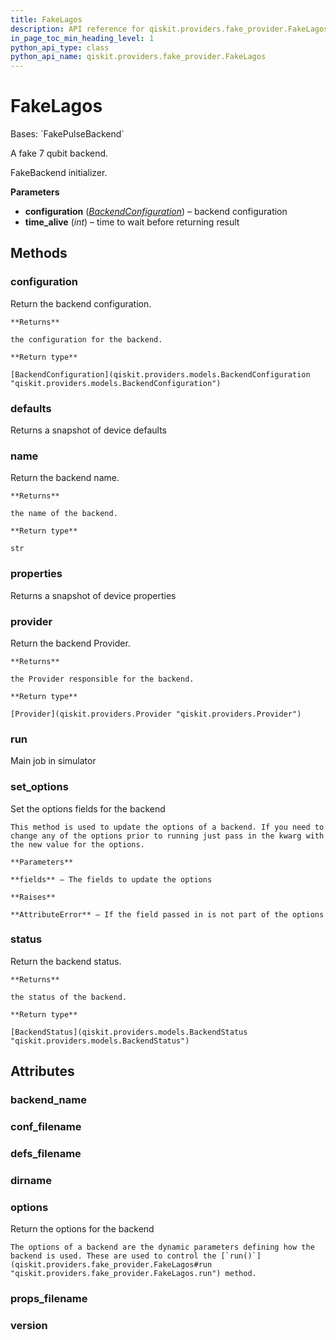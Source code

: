 ```yaml
---
title: FakeLagos
description: API reference for qiskit.providers.fake_provider.FakeLagos
in_page_toc_min_heading_level: 1
python_api_type: class
python_api_name: qiskit.providers.fake_provider.FakeLagos
---
```


# FakeLagos

<Class id="qiskit.providers.fake_provider.FakeLagos" github="https://github.com/qiskit/qiskit/tree/stable/0.24/qiskit/providers/fake_provider/backends/lagos/fake_lagos.py" signature="FakeLagos">
  Bases: `FakePulseBackend`

  A fake 7 qubit backend.

  FakeBackend initializer.

  **Parameters**

  *   **configuration** ([*BackendConfiguration*](qiskit.providers.models.BackendConfiguration "qiskit.providers.models.BackendConfiguration")) – backend configuration
  *   **time\_alive** (*int*) – time to wait before returning result

  ## Methods

  <span id="qiskit-providers-fake-provider-fakelagos-configuration" />

  ### configuration

  <Function id="qiskit.providers.fake_provider.FakeLagos.configuration" signature="FakeLagos.configuration()">
    Return the backend configuration.

    **Returns**

    the configuration for the backend.

    **Return type**

    [BackendConfiguration](qiskit.providers.models.BackendConfiguration "qiskit.providers.models.BackendConfiguration")
  </Function>

  <span id="qiskit-providers-fake-provider-fakelagos-defaults" />

  ### defaults

  <Function id="qiskit.providers.fake_provider.FakeLagos.defaults" signature="FakeLagos.defaults()">
    Returns a snapshot of device defaults
  </Function>

  <span id="qiskit-providers-fake-provider-fakelagos-name" />

  ### name

  <Function id="qiskit.providers.fake_provider.FakeLagos.name" signature="FakeLagos.name()">
    Return the backend name.

    **Returns**

    the name of the backend.

    **Return type**

    str
  </Function>

  <span id="qiskit-providers-fake-provider-fakelagos-properties" />

  ### properties

  <Function id="qiskit.providers.fake_provider.FakeLagos.properties" signature="FakeLagos.properties()">
    Returns a snapshot of device properties
  </Function>

  <span id="qiskit-providers-fake-provider-fakelagos-provider" />

  ### provider

  <Function id="qiskit.providers.fake_provider.FakeLagos.provider" signature="FakeLagos.provider()">
    Return the backend Provider.

    **Returns**

    the Provider responsible for the backend.

    **Return type**

    [Provider](qiskit.providers.Provider "qiskit.providers.Provider")
  </Function>

  <span id="qiskit-providers-fake-provider-fakelagos-run" />

  ### run

  <Function id="qiskit.providers.fake_provider.FakeLagos.run" signature="FakeLagos.run(run_input, **kwargs)">
    Main job in simulator
  </Function>

  <span id="qiskit-providers-fake-provider-fakelagos-set-options" />

  ### set\_options

  <Function id="qiskit.providers.fake_provider.FakeLagos.set_options" signature="FakeLagos.set_options(**fields)">
    Set the options fields for the backend

    This method is used to update the options of a backend. If you need to change any of the options prior to running just pass in the kwarg with the new value for the options.

    **Parameters**

    **fields** – The fields to update the options

    **Raises**

    **AttributeError** – If the field passed in is not part of the options
  </Function>

  <span id="qiskit-providers-fake-provider-fakelagos-status" />

  ### status

  <Function id="qiskit.providers.fake_provider.FakeLagos.status" signature="FakeLagos.status()">
    Return the backend status.

    **Returns**

    the status of the backend.

    **Return type**

    [BackendStatus](qiskit.providers.models.BackendStatus "qiskit.providers.models.BackendStatus")
  </Function>

  ## Attributes

  ### backend\_name

  <Attribute id="qiskit.providers.fake_provider.FakeLagos.backend_name" name="backend_name" attributeValue="= 'fake_lagos'" />

  ### conf\_filename

  <Attribute id="qiskit.providers.fake_provider.FakeLagos.conf_filename" name="conf_filename" attributeValue="= 'conf_lagos.json'" />

  ### defs\_filename

  <Attribute id="qiskit.providers.fake_provider.FakeLagos.defs_filename" name="defs_filename" attributeValue="= 'defs_lagos.json'" />

  ### dirname

  <Attribute id="qiskit.providers.fake_provider.FakeLagos.dirname" name="dirname" attributeValue="= '/home/computertreker/git/qiskit/qiskit/.tox/docs/lib/python3.8/site-packages/qiskit/providers/fake_provider/backends/lagos'" />

  ### options

  <Attribute id="qiskit.providers.fake_provider.FakeLagos.options" name="options">
    Return the options for the backend

    The options of a backend are the dynamic parameters defining how the backend is used. These are used to control the [`run()`](qiskit.providers.fake_provider.FakeLagos#run "qiskit.providers.fake_provider.FakeLagos.run") method.
  </Attribute>

  ### props\_filename

  <Attribute id="qiskit.providers.fake_provider.FakeLagos.props_filename" name="props_filename" attributeValue="= 'props_lagos.json'" />

  ### version

  <Attribute id="qiskit.providers.fake_provider.FakeLagos.version" name="version" attributeValue="= 1" />
</Class>


